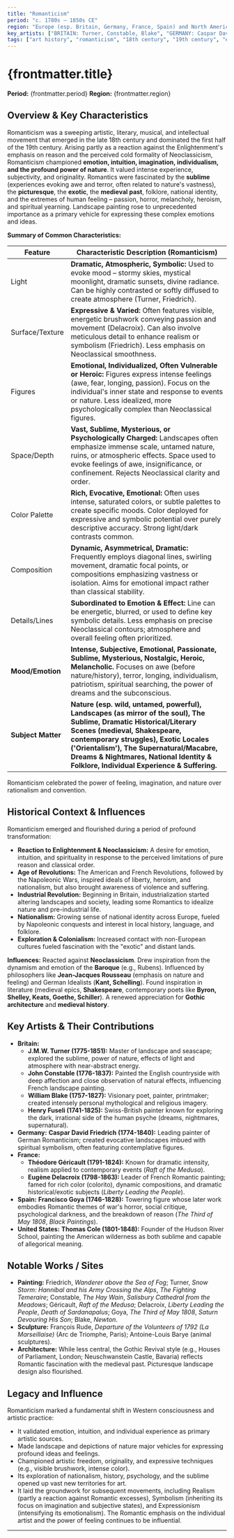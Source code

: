 ```yaml
---
title: "Romanticism"
period: "c. 1780s – 1850s CE"
region: "Europe (esp. Britain, Germany, France, Spain) and North America"
key_artists: ["BRITAIN: Turner, Constable, Blake", "GERMANY: Caspar David Friedrich", "FRANCE: Géricault, Delacroix", "SPAIN: Goya", "USA: Thomas Cole (Hudson River School)"]
tags: ["art history", "romanticism", "18th century", "19th century", "europe", "north america", "emotion", "imagination", "nature", "sublime", "individualism", "painting", "landscape", "goya", "turner", "constable", "friedrich", "delacroix", "gericault"]
---
```


# {frontmatter.title}

**Period:** {frontmatter.period}
**Region:** {frontmatter.region}

## Overview & Key Characteristics

Romanticism was a sweeping artistic, literary, musical, and intellectual movement that emerged in the late 18th century and dominated the first half of the 19th century. Arising partly as a reaction against the Enlightenment's emphasis on reason and the perceived cold formality of Neoclassicism, Romanticism championed **emotion, intuition, imagination, individualism, and the profound power of nature**. It valued intense experience, subjectivity, and originality. Romantics were fascinated by the **sublime** (experiences evoking awe and terror, often related to nature's vastness), the **picturesque**, the **exotic**, the **medieval past**, folklore, national identity, and the extremes of human feeling – passion, horror, melancholy, heroism, and spiritual yearning. Landscape painting rose to unprecedented importance as a primary vehicle for expressing these complex emotions and ideas.

**Summary of Common Characteristics:**

| Feature         | Characteristic Description (Romanticism)                                                              |
|-----------------|-------------------------------------------------------------------------------------------------------|
| Light           | **Dramatic, Atmospheric, Symbolic:** Used to evoke mood – stormy skies, mystical moonlight, dramatic sunsets, divine radiance. Can be highly contrasted or softly diffused to create atmosphere (Turner, Friedrich). |
| Surface/Texture | **Expressive & Varied:** Often features visible, energetic brushwork conveying passion and movement (Delacroix). Can also involve meticulous detail to enhance realism or symbolism (Friedrich). Less emphasis on Neoclassical smoothness. |
| Figures         | **Emotional, Individualized, Often Vulnerable or Heroic:** Figures express intense feelings (awe, fear, longing, passion). Focus on the individual's inner state and response to events or nature. Less idealized, more psychologically complex than Neoclassical figures. |
| Space/Depth     | **Vast, Sublime, Mysterious, or Psychologically Charged:** Landscapes often emphasize immense scale, untamed nature, ruins, or atmospheric effects. Space used to evoke feelings of awe, insignificance, or confinement. Rejects Neoclassical clarity and order. |
| Color Palette   | **Rich, Evocative, Emotional:** Often uses intense, saturated colors, or subtle palettes to create specific moods. Color deployed for expressive and symbolic potential over purely descriptive accuracy. Strong light/dark contrasts common. |
| Composition     | **Dynamic, Asymmetrical, Dramatic:** Frequently employs diagonal lines, swirling movement, dramatic focal points, or compositions emphasizing vastness or isolation. Aims for emotional impact rather than classical stability. |
| Details/Lines   | **Subordinated to Emotion & Effect:** Line can be energetic, blurred, or used to define key symbolic details. Less emphasis on precise Neoclassical contours; atmosphere and overall feeling often prioritized. |
| **Mood/Emotion**| **Intense, Subjective, Emotional, Passionate, Sublime, Mysterious, Nostalgic, Heroic, Melancholic.** Focuses on awe (before nature/history), terror, longing, individualism, patriotism, spiritual searching, the power of dreams and the subconscious. |
| **Subject Matter**| **Nature (esp. wild, untamed, powerful), Landscapes (as mirror of the soul), The Sublime, Dramatic Historical/Literary Scenes (medieval, Shakespeare, contemporary struggles), Exotic Locales ('Orientalism'), The Supernatural/Macabre, Dreams & Nightmares, National Identity & Folklore, Individual Experience & Suffering.** |

Romanticism celebrated the power of feeling, imagination, and nature over rationalism and convention.

## Historical Context & Influences

Romanticism emerged and flourished during a period of profound transformation:
* **Reaction to Enlightenment & Neoclassicism:** A desire for emotion, intuition, and spirituality in response to the perceived limitations of pure reason and classical order.
* **Age of Revolutions:** The American and French Revolutions, followed by the Napoleonic Wars, inspired ideals of liberty, heroism, and nationalism, but also brought awareness of violence and suffering.
* **Industrial Revolution:** Beginning in Britain, industrialization started altering landscapes and society, leading some Romantics to idealize nature and pre-industrial life.
* **Nationalism:** Growing sense of national identity across Europe, fueled by Napoleonic conquests and interest in local history, language, and folklore.
* **Exploration & Colonialism:** Increased contact with non-European cultures fueled fascination with the "exotic" and distant lands.

**Influences:** Reacted against **Neoclassicism**. Drew inspiration from the dynamism and emotion of the **Baroque** (e.g., Rubens). Influenced by philosophers like **Jean-Jacques Rousseau** (emphasis on nature and feeling) and German Idealists (**Kant, Schelling**). Found inspiration in literature (medieval epics, **Shakespeare**, contemporary poets like **Byron, Shelley, Keats, Goethe, Schiller**). A renewed appreciation for **Gothic architecture** and **medieval history**.

## Key Artists & Their Contributions

* **Britain:**
    * **J.M.W. Turner (1775-1851):** Master of landscape and seascape; explored the sublime, power of nature, effects of light and atmosphere with near-abstract energy.
    * **John Constable (1776-1837):** Painted the English countryside with deep affection and close observation of natural effects, influencing French landscape painting.
    * **William Blake (1757-1827):** Visionary poet, painter, printmaker; created intensely personal mythological and religious imagery.
    * **Henry Fuseli (1741-1825):** Swiss-British painter known for exploring the dark, irrational side of the human psyche (dreams, nightmares, supernatural).
* **Germany:** **Caspar David Friedrich (1774-1840):** Leading painter of German Romanticism; created evocative landscapes imbued with spiritual symbolism, often featuring contemplative figures.
* **France:**
    * **Théodore Géricault (1791-1824):** Known for dramatic intensity, realism applied to contemporary events (*Raft of the Medusa*).
    * **Eugène Delacroix (1798-1863):** Leader of French Romantic painting; famed for rich color (colorito), dynamic compositions, and dramatic historical/exotic subjects (*Liberty Leading the People*).
* **Spain:** **Francisco Goya (1746-1828):** Towering figure whose later work embodies Romantic themes of war's horror, social critique, psychological darkness, and the breakdown of reason (*The Third of May 1808*, *Black Paintings*).
* **United States:** **Thomas Cole (1801-1848):** Founder of the Hudson River School, painting the American wilderness as both sublime and capable of allegorical meaning.

## Notable Works / Sites

* **Painting:** Friedrich, *Wanderer above the Sea of Fog*; Turner, *Snow Storm: Hannibal and his Army Crossing the Alps*, *The Fighting Temeraire*; Constable, *The Hay Wain*, *Salisbury Cathedral from the Meadows*; Géricault, *Raft of the Medusa*; Delacroix, *Liberty Leading the People*, *Death of Sardanapalus*; Goya, *The Third of May 1808*, *Saturn Devouring His Son*; Blake, *Newton*.
* **Sculpture:** François Rude, *Departure of the Volunteers of 1792 (La Marseillaise)* (Arc de Triomphe, Paris); Antoine-Louis Barye (animal sculptures).
* **Architecture:** While less central, the Gothic Revival style (e.g., Houses of Parliament, London; Neuschwanstein Castle, Bavaria) reflects Romantic fascination with the medieval past. Picturesque landscape design also flourished.

## Legacy and Influence

Romanticism marked a fundamental shift in Western consciousness and artistic practice:
* It validated emotion, intuition, and individual experience as primary artistic sources.
* Made landscape and depictions of nature major vehicles for expressing profound ideas and feelings.
* Championed artistic freedom, originality, and expressive techniques (e.g., visible brushwork, intense color).
* Its exploration of nationalism, history, psychology, and the sublime opened up vast new territories for art.
* It laid the groundwork for subsequent movements, including Realism (partly a reaction against Romantic excesses), Symbolism (inheriting its focus on imagination and subjective states), and Expressionism (intensifying its emotionalism). The Romantic emphasis on the individual artist and the power of feeling continues to be influential.

---